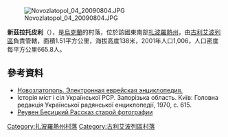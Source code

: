 [[Image:Novozlatopol_04_20090804.JPG|right]]

{{coord|47|39|21|N|36|34|11|E|scale:100000|display=title}}

'''新茲拉托皮利'''（{{lang-uk|Новозлатопіль}}），是[[烏克蘭|烏克蘭]]的村落，位於該國東南部[[扎波羅熱州|扎波羅熱州]]，由[[古利艾波列區|古利艾波列區]]負責管轄，面積1.51平方公里，海拔高度138米，2001年人口1,006，人口密度每平方公里665.8人。

==參考資料==
* [https://eleven.co.il/article/12995 Новозлатополь. Электронная еврейская энциклопедия.] {{Wayback|url=https://eleven.co.il/article/12995 |date=20171115083004 }} {{ref-ru}}
* Історія міст і сіл Української РСР. Запорізька область. Київ: Головна редакція Української радянської енциклопедії, 1970, с. 615.
* [https://web.archive.org/web/20140116124942/http://www.evkol.nm.ru/r_besitsky_4.htm Реувен Бесицкий Рассказ старой фотографии] {{ref-ru}}

[[Category:扎波羅熱州村落|Category:扎波羅熱州村落]]
[[Category:古利艾波列區村落|Category:古利艾波列區村落]]


{{Zaporizhia-geo-stub}}